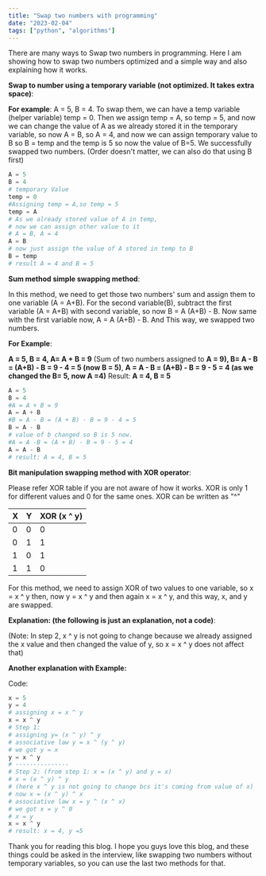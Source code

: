 ```yaml
---
title: "Swap two numbers with programming"
date: "2023-02-04"
tags: ["python", "algorithms"]
---
```


<CustomImage src="https://raw.githubusercontent.com/chirag4242/blog-post-content/main/images/swap-heroImage.jpg" alt="Hero Image" />


There are many ways to Swap two numbers in programming. Here I am showing how to swap two numbers optimized and a simple way and also explaining how it works.

**Swap to number using a temporary variable (not optimized. It takes extra space)**:

**For example**:
A = 5, B = 4. To swap them, we can have a temp variable (helper variable) temp = 0. Then we assign temp = A, so temp = 5, and now we can change the value of A as we already stored it in the temporary variable, so now A = B, so A = 4, and now we can assign temporary value to B so B = temp and the temp is 5 so now the value of B=5. We successfully swapped two numbers. (Order doesn't matter, we can also do that using B first)

```python
A = 5
B = 4
# temporary Value
temp = 0
#Assigning temp = A,so temp = 5
temp = A
# As we already stored value of A in temp,
# now we can assign other value to it
# A = B, A = 4
A = B
# now just assign the value of A stored in temp to B
B = temp
# result A = 4 and B = 5
```

**Sum method simple swapping method**:

In this method, we need to get those two numbers' sum and assign them to one variable (A = A+B). For the second variable(B), subtract the first variable (A = A+B) with second variable, so now B = A (A+B) - B. Now same with the first variable now, A = A (A+B) - B. And This way, we swapped two numbers.

**For Example**:

**A = 5, B = 4, A= A + B = 9** (Sum of two numbers assigned to **A = 9), B= A - B = (A+B) - B = 9 - 4 = 5 (now B = 5)**, **A = A - B = (A+B) - B = 9 - 5 = 4 (as we changed the B= 5, now A =4)** Result: **A = 4, B = 5**

```python
A = 5
B = 4
#A = A + B = 9
A = A + B
#B = A - B = (A + B) - B = 9 - 4 = 5
B = A - B
# value of b changed so B is 5 now.
#A = A -B = (A + B) - B = 9 - 5 = 4
A = A - B
# result: A = 4, B = 5
```

**Bit manipulation swapping method with XOR operator**:

Please refer XOR table if you are not aware of how it works. XOR is only 1 for different values and 0 for the same ones. XOR can be written as "^"

| X   | Y   | XOR (x ^ y) |
| --- | --- | ----------- |
| 0   | 0   | 0           |
| 0   | 1   | 1           |
| 1   | 0   | 1           |
| 1   | 1   | 0           |

For this method, we need to assign XOR of two values to one variable, so x = x ^ y then, now y = x ^ y and then again x = x ^ y, and this way, x, and y are swapped.

**Explanation: (the following is just an explanation, not a code)**:

<CustomImage src="https://raw.githubusercontent.com/chirag4242/blog-post-content/main/images/explanation_1.jpg" alt="Explanation: (https://devexplanation.hashnode.dev/swap-two-numbers-with-programming)" />


(Note: In step 2, x ^ y is not going to change because we already assigned the x value and then changed the value of y, so x = x ^ y does not affect that)

**Another explanation with Example:**

Code:
<CustomImage src="https://raw.githubusercontent.com/chirag4242/blog-post-content/main/images/explanation_2.jpg" alt="Explanation: (https://devexplanation.hashnode.dev/swap-two-numbers-with-programming)" />

```python
x = 5
y = 4
# assigning x = x ^ y
x = x ^ y
# Step 1:
# assigning y= (x ^ y) ^ y
# associative law y = x ^ (y ^ y)
# we got y = x
y = x ^ y
# ---------------
# Step 2: (from step 1: x = (x ^ y) and y = x)
# x = (x ^ y) ^ y
# (here x ^ y is not going to change bcs it's coming from value of x)
# now x = (x ^ y) ^ x
# associative law x = y ^ (x ^ x)
# we got x = y ^ 0
# x = y
x = x ^ y
# result: x = 4, y =5

```

Thank you for reading this blog. I hope you guys love this blog, and these things could be asked in the interview, like swapping two numbers without temporary variables, so you can use the last two methods for that.
